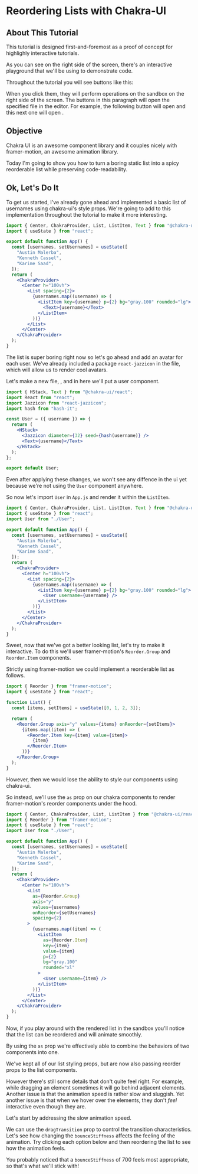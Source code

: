 
# Reordering Lists with Chakra-UI

## About This Tutorial

This tutorial is designed first-and-foremost as a proof of concept for highlighly interactive tutorials.

As you can see on the right side of the screen, there's an interactive playground that we'll be using to demonstrate code.

Throughout the tutorial you will see buttons like this: <FileAction path="/package.json" action="open" />

When you click them, they will perform operations on the sandbox on the right side of the screen.
The buttons in this paragraph will open the specified file in the editor. For example, the following button will open <FileAction path="/App.js" action="open" /> and this next one will open <FileAction path="/package.json" action="open" />.

## Objective

Chakra UI is an awesome component library and it couples nicely with framer-motion, an awesome animation library.

Today I'm going to show you how to turn a boring static list into a spicy reorderable list while preserving code-readability.

## Ok, Let's Do It

To get us started, I've already gone ahead and implemented a basic list of usernames using chakra-ui's style props.
We're going to add to this implementation throughout the tutorial to make it more interesting.

```jsx path="/App.js"
import { Center, ChakraProvider, List, ListItem, Text } from "@chakra-ui/react";
import { useState } from "react";

export default function App() {
  const [usernames, setUsernames] = useState([
    "Austin Malerba",
    "Kenneth Cassel",
    "Karime Saad",
  ]);
  return (
    <ChakraProvider>
      <Center h="100vh">
        <List spacing={2}>
          {usernames.map((username) => (
            <ListItem key={username} p={2} bg="gray.100" rounded="lg">
              <Text>{username}</Text>
            </ListItem>
          ))}
        </List>
      </Center>
    </ChakraProvider>
  );
}
```

The list is super boring right now so let's go ahead and add an avatar for each user.
We've already included a package `react-jazzicon` in the <FileAction path="/package.json" action="open" /> file, which will allow us to render cool avatars.

Let's make a new file, <FileAction action="add" path="/User.jsx" />, and in here we'll put a user component.

```jsx path="/User.jsx"
import { HStack, Text } from "@chakra-ui/react";
import React from "react";
import Jazzicon from "react-jazzicon";
import hash from "hash-it";

const User = ({ username }) => {
  return (
    <HStack>
      <Jazzicon diameter={32} seed={hash(username)} />
      <Text>{username}</Text>
    </HStack>
  );
};

export default User;
```

Even after applying these changes, we won't see any diffence in the ui yet because we're not using the `User` component anywhere.

So now let's import `User` in `App.js` and render it within the `ListItem`.

```jsx path="/App.js"
import { Center, ChakraProvider, List, ListItem, Text } from "@chakra-ui/react";
import { useState } from "react";
import User from "./User";

export default function App() {
  const [usernames, setUsernames] = useState([
    "Austin Malerba",
    "Kenneth Cassel",
    "Karime Saad",
  ]);
  return (
    <ChakraProvider>
      <Center h="100vh">
        <List spacing={2}>
          {usernames.map((username) => (
            <ListItem key={username} p={2} bg="gray.100" rounded="lg">
              <User username={username} />
            </ListItem>
          ))}
        </List>
      </Center>
    </ChakraProvider>
  );
}
```

Sweet, now that we've got a better looking list, let's try to make it interactive. To do this we'll user framer-motion's `Reorder.Group` and `Reorder.Item` components.

Strictly using framer-motion we could implement a reorderable list as follows.

```jsx
import { Reorder } from "framer-motion";
import { useState } from "react";

function List() {
  const [items, setItems] = useState([0, 1, 2, 3]);

  return (
    <Reorder.Group axis="y" values={items} onReorder={setItems}>
      {items.map((item) => (
        <Reorder.Item key={item} value={item}>
          {item}
        </Reorder.Item>
      ))}
    </Reorder.Group>
  );
}
```

However, then we would lose the ability to style our components using chakra-ui.

So instead, we'll use the `as` prop on our chakra components to render framer-motion's reorder components under the hood.

```jsx path="/App.js"
import { Center, ChakraProvider, List, ListItem } from "@chakra-ui/react";
import { Reorder } from "framer-motion";
import { useState } from "react";
import User from "./User";

export default function App() {
  const [usernames, setUsernames] = useState([
    "Austin Malerba",
    "Kenneth Cassel",
    "Karime Saad",
  ]);
  return (
    <ChakraProvider>
      <Center h="100vh">
        <List
          as={Reorder.Group}
          axis="y"
          values={usernames}
          onReorder={setUsernames}
          spacing={2}
        >
          {usernames.map((item) => (
            <ListItem
              as={Reorder.Item}
              key={item}
              value={item}
              p={2}
              bg="gray.100"
              rounded="xl"
            >
              <User username={item} />
            </ListItem>
          ))}
        </List>
      </Center>
    </ChakraProvider>
  );
}
```

Now, if you play around with the rendered list in the sandbox you'll notice that the list can be reordered and will animate smoothly.

By using the `as` prop we're effectively able to combine the behaviors of two components into one.

We've kept all of our list styling props, but are now also passing reorder props to the list components.

However there's still some details that don't quite feel right.
For example, while dragging an element sometimes it will go behind adjacent elements.
Another issue is that the animation speed is rather slow and sluggish. Yet another issue is that when we hover over the elements, they don't _feel_ interactive even though they are.

Let's start by addressing the slow animation speed.

We can use the `dragTransition` prop to control the transition characteristics. Let's see how changing the `bounceStiffness` affects the feeling of the animation. Try clicking each option below and then reordering the list to see how the animation feels.

<HStack my={8}>
  <FileAction
    action="update"
    path="/App.js"
    code={getAppWithCustomStiffness(50)}
    label="bounceStiffness: 50"
  />
  <FileAction
    action="update"
    path="/App.js"
    code={getAppWithCustomStiffness(700)}
    label="bounceStiffness: 700"
  />
  <FileAction
    action="update"
    path="/App.js"
    code={getAppWithCustomStiffness(2500)}
    label="bounceStiffness: 2500"
  />
</HStack>

You probably noticed that a `bounceStiffness` of 700 feels most appropriate, so that's what we'll stick with!
